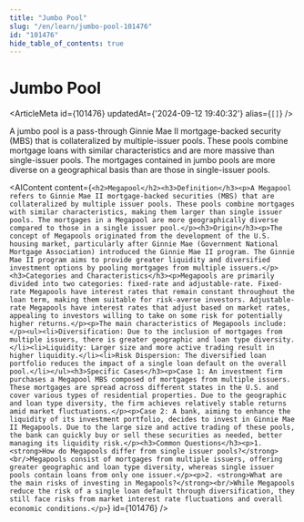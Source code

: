 ```yaml
---
title: "Jumbo Pool"
slug: "/en/learn/jumbo-pool-101476"
id: "101476"
hide_table_of_contents: true
---
```



# Jumbo Pool

<ArticleMeta id={101476} updatedAt={'2024-09-12 19:40:32'} alias={`[]`} />
<div className='border-solid border-b border-t-0 my-4 border-[var(--ifm-color-gray-300)]' />

A jumbo pool is a pass-through Ginnie Mae II mortgage-backed security (MBS) that is collateralized by multiple-issuer pools. These pools combine mortgage loans with similar characteristics and are more massive than single-issuer pools. The mortgages contained in jumbo pools are more diverse on a geographical basis than are those in single-issuer pools.

<AIContent content={`<h2>Megapool</h2><h3>Definition</h3><p>A Megapool refers to Ginnie Mae II mortgage-backed securities (MBS) that are collateralized by multiple issuer pools. These pools combine mortgages with similar characteristics, making them larger than single issuer pools. The mortgages in a Megapool are more geographically diverse compared to those in a single issuer pool.</p><h3>Origin</h3><p>The concept of Megapools originated from the development of the U.S. housing market, particularly after Ginnie Mae (Government National Mortgage Association) introduced the Ginnie Mae II program. The Ginnie Mae II program aims to provide greater liquidity and diversified investment options by pooling mortgages from multiple issuers.</p><h3>Categories and Characteristics</h3><p>Megapools are primarily divided into two categories: fixed-rate and adjustable-rate. Fixed-rate Megapools have interest rates that remain constant throughout the loan term, making them suitable for risk-averse investors. Adjustable-rate Megapools have interest rates that adjust based on market rates, appealing to investors willing to take on some risk for potentially higher returns.</p><p>The main characteristics of Megapools include:</p><ul><li>Diversification: Due to the inclusion of mortgages from multiple issuers, there is greater geographic and loan type diversity.</li><li>Liquidity: Larger size and more active trading result in higher liquidity.</li><li>Risk Dispersion: The diversified loan portfolio reduces the impact of a single loan default on the overall pool.</li></ul><h3>Specific Cases</h3><p>Case 1: An investment firm purchases a Megapool MBS composed of mortgages from multiple issuers. These mortgages are spread across different states in the U.S. and cover various types of residential properties. Due to the geographic and loan type diversity, the firm achieves relatively stable returns amid market fluctuations.</p><p>Case 2: A bank, aiming to enhance the liquidity of its investment portfolio, decides to invest in Ginnie Mae II Megapools. Due to the large size and active trading of these pools, the bank can quickly buy or sell these securities as needed, better managing its liquidity risk.</p><h3>Common Questions</h3><p>1. <strong>How do Megapools differ from single issuer pools?</strong><br/>Megapools consist of mortgages from multiple issuers, offering greater geographic and loan type diversity, whereas single issuer pools contain loans from only one issuer.</p><p>2. <strong>What are the main risks of investing in Megapools?</strong><br/>While Megapools reduce the risk of a single loan default through diversification, they still face risks from market interest rate fluctuations and overall economic conditions.</p>`} id={101476} />
